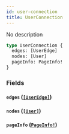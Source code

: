 ```yaml
---
id: user-connection
title: UserConnection
---
```


No description

```graphql
type UserConnection {
  edges: [UserEdge]
  nodes: [User]
  pageInfo: PageInfo!
}
```

### Fields

#### `edges` ([`[UserEdge]`](/developers/shared-apis/adminidentity-api/reference/objects/user-edge))

#### `nodes` ([`[User]`](/developers/shared-apis/adminidentity-api/reference/objects/user))

#### `pageInfo` ([`PageInfo!`](/developers/shared-apis/adminidentity-api/reference/objects/page-info))
